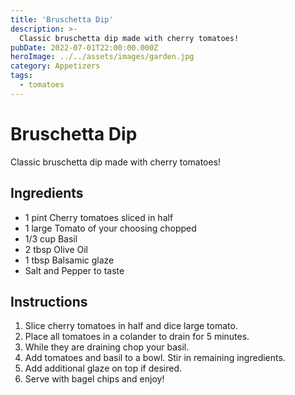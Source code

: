 ```yaml
---
title: 'Bruschetta Dip'
description: >-
  Classic bruschetta dip made with cherry tomatoes!
pubDate: 2022-07-01T22:00:00.000Z   
heroImage: ../../assets/images/garden.jpg
category: Appetizers
tags:
  - tomatoes
---
```



# Bruschetta Dip

Classic bruschetta dip made with cherry tomatoes!

## Ingredients


- 1 pint Cherry tomatoes sliced in half
- 1 large Tomato of your choosing chopped
- 1/3 cup Basil
- 2 tbsp Olive Oil
- 1 tbsp Balsamic glaze
-   Salt and Pepper to taste



## Instructions


1. Slice cherry tomatoes in half and dice large tomato.
2. Place all tomatoes in a colander to drain for 5 minutes.
3. While they are draining chop your basil.
4. Add tomatoes and basil to a bowl. Stir in remaining ingredients.
5. Add additional glaze on top if desired.
6. Serve with bagel chips and enjoy!
